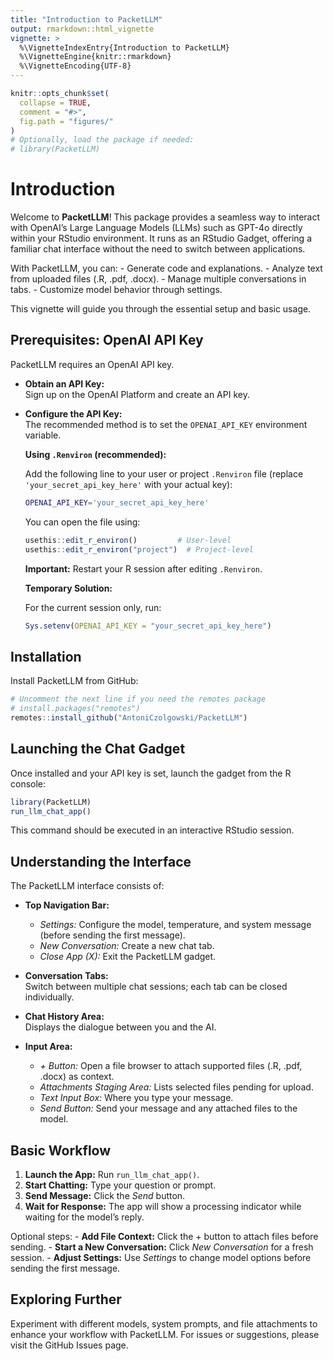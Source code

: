 ```yaml
---
title: "Introduction to PacketLLM"
output: rmarkdown::html_vignette
vignette: >
  %\VignetteIndexEntry{Introduction to PacketLLM}
  %\VignetteEngine{knitr::rmarkdown}
  %\VignetteEncoding{UTF-8}
---
```


```r
knitr::opts_chunk$set(
  collapse = TRUE,
  comment = "#>",
  fig.path = "figures/"
)
# Optionally, load the package if needed:
# library(PacketLLM)
```

# Introduction

Welcome to **PacketLLM**! This package provides a seamless way to interact with OpenAI's Large Language Models (LLMs) such as GPT-4o directly within your RStudio environment. It runs as an RStudio Gadget, offering a familiar chat interface without the need to switch between applications.

With PacketLLM, you can:
- Generate code and explanations.
- Analyze text from uploaded files (.R, .pdf, .docx).
- Manage multiple conversations in tabs.
- Customize model behavior through settings.

This vignette will guide you through the essential setup and basic usage.

## Prerequisites: OpenAI API Key

PacketLLM requires an OpenAI API key.

- **Obtain an API Key:**  
  Sign up on the OpenAI Platform and create an API key.
  
- **Configure the API Key:**  
  The recommended method is to set the `OPENAI_API_KEY` environment variable.

  **Using `.Renviron` (recommended):**
  
  Add the following line to your user or project `.Renviron` file (replace `'your_secret_api_key_here'` with your actual key):
  
  ```sh
  OPENAI_API_KEY='your_secret_api_key_here'
  ```
  
  You can open the file using:
  
  ```r
  usethis::edit_r_environ()         # User-level
  usethis::edit_r_environ("project")  # Project-level
  ```
  
  **Important:** Restart your R session after editing `.Renviron`.

  **Temporary Solution:**

  For the current session only, run:
  
  ```r
  Sys.setenv(OPENAI_API_KEY = "your_secret_api_key_here")
  ```

## Installation

Install PacketLLM from GitHub:

```r
# Uncomment the next line if you need the remotes package
# install.packages("remotes")
remotes::install_github("AntoniCzolgowski/PacketLLM")
```

## Launching the Chat Gadget

Once installed and your API key is set, launch the gadget from the R console:

```r
library(PacketLLM)
run_llm_chat_app()
```

This command should be executed in an interactive RStudio session.

## Understanding the Interface

The PacketLLM interface consists of:

- **Top Navigation Bar:**
  - *Settings:* Configure the model, temperature, and system message (before sending the first message).
  - *New Conversation:* Create a new chat tab.
  - *Close App (X):* Exit the PacketLLM gadget.

- **Conversation Tabs:**  
  Switch between multiple chat sessions; each tab can be closed individually.

- **Chat History Area:**  
  Displays the dialogue between you and the AI.

- **Input Area:**
  - *+ Button:* Open a file browser to attach supported files (.R, .pdf, .docx) as context.
  - *Attachments Staging Area:* Lists selected files pending for upload.
  - *Text Input Box:* Where you type your message.
  - *Send Button:* Send your message and any attached files to the model.

## Basic Workflow

1. **Launch the App:** Run `run_llm_chat_app()`.
2. **Start Chatting:** Type your question or prompt.
3. **Send Message:** Click the *Send* button.
4. **Wait for Response:** The app will show a processing indicator while waiting for the model's reply.

Optional steps:
- **Add File Context:** Click the + button to attach files before sending.
- **Start a New Conversation:** Click *New Conversation* for a fresh session.
- **Adjust Settings:** Use *Settings* to change model options before sending the first message.

## Exploring Further

Experiment with different models, system prompts, and file attachments to enhance your workflow with PacketLLM. For issues or suggestions, please visit the GitHub Issues page.
